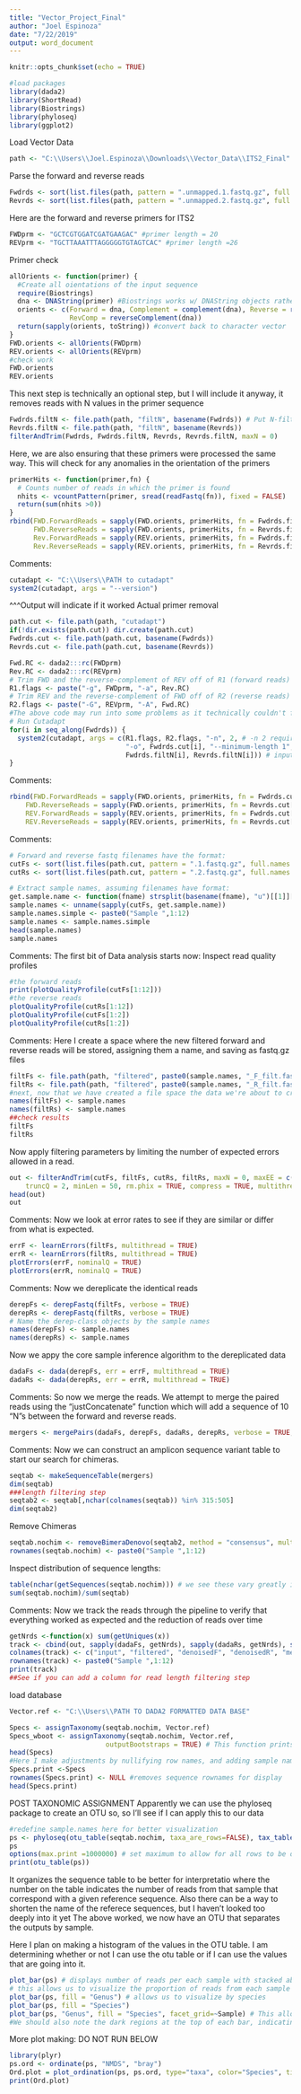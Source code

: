 ---
title: "Vector_Project_Final"
author: "Joel Espinoza"
date: "7/22/2019"
output: word_document
---

```{r setup, include=FALSE}
knitr::opts_chunk$set(echo = TRUE)
```


```{r}
#load packages
library(dada2)
library(ShortRead)
library(Biostrings)
library(phyloseq)
library(ggplot2)
```
Load Vector Data
```{r}
path <- "C:\\Users\\Joel.Espinoza\\Downloads\\Vector_Data\\ITS2_Final"
```
Parse the forward and reverse reads
```{r}
Fwdrds <- sort(list.files(path, pattern = ".unmapped.1.fastq.gz", full.names = TRUE))
Revrds <- sort(list.files(path, pattern = ".unmapped.2.fastq.gz", full.names = TRUE))
```
Here are the forward and reverse primers for ITS2
```{r}
FWDprm <- "GCTCGTGGATCGATGAAGAC" #primer length = 20
REVprm <- "TGCTTAAATTTAGGGGGTGTAGTCAC" #primer length =26
```
Primer check
```{r}
allOrients <- function(primer) {
  #Create all oientations of the input sequence
  require(Biostrings)
  dna <- DNAString(primer) #Biostrings works w/ DNAString objects rather than character vectors
  orients <- c(Forward = dna, Complement = complement(dna), Reverse = reverse(dna),
               RevComp = reverseComplement(dna))
  return(sapply(orients, toString)) #convert back to character vector
}
FWD.orients <- allOrients(FWDprm)
REV.orients <- allOrients(REVprm)
#check work
FWD.orients
REV.orients
```
This next step is technically an optional step, but I will include it anyway, it removes reads with N values in the primer sequence
```{r}
Fwdrds.filtN <- file.path(path, "filtN", basename(Fwdrds)) # Put N-filtered files in filtN/ subdirectory
Revrds.filtN <- file.path(path, "filtN", basename(Revrds))
filterAndTrim(Fwdrds, Fwdrds.filtN, Revrds, Revrds.filtN, maxN = 0)
```
Here, we are also ensuring that these primers were processed the same way. This will check for any anomalies in the orientation of the primers
```{r}
primerHits <- function(primer,fn) {
  # Counts number of reads in which the primer is found
  nhits <- vcountPattern(primer, sread(readFastq(fn)), fixed = FALSE)
  return(sum(nhits >0))
}
rbind(FWD.ForwardReads = sapply(FWD.orients, primerHits, fn = Fwdrds.filtN[[1]]),
      FWD.ReverseReads = sapply(FWD.orients, primerHits, fn = Revrds.filtN[[1]]),
      Rev.ForwardReads = sapply(REV.orients, primerHits, fn = Fwdrds.filtN[[1]]),
      Rev.ReverseReads = sapply(REV.orients, primerHits, fn = Revrds.filtN[[1]]))
```
Comments:
```{r}
cutadapt <- "C:\\Users\\PATH to cutadapt"
system2(cutadapt, args = "--version")
```
^^^Output will indicate if it worked
Actual primer removal
```{r}
path.cut <- file.path(path, "cutadapt")
if(!dir.exists(path.cut)) dir.create(path.cut)
Fwdrds.cut <- file.path(path.cut, basename(Fwdrds))
Revrds.cut <- file.path(path.cut, basename(Revrds))

Fwd.RC <- dada2:::rc(FWDprm)
Rev.RC <- dada2:::rc(REVprm)
# Trim FWD and the reverse-complement of REV off of R1 (forward reads)
R1.flags <- paste("-g", FWDprm, "-a", Rev.RC) 
# Trim REV and the reverse-complement of FWD off of R2 (reverse reads)
R2.flags <- paste("-G", REVprm, "-A", Fwd.RC)
#The above code may run into some problems as it technically couldn't find the forward forward primers and forward reverse primers
# Run Cutadapt
for(i in seq_along(Fwdrds)) {
  system2(cutadapt, args = c(R1.flags, R2.flags, "-n", 2, # -n 2 required to remove FWD and REV from reads
                             "-o", Fwdrds.cut[i], "--minimum-length 1", "-p", Revrds.cut[i], # output files
                             Fwdrds.filtN[i], Revrds.filtN[i])) # input files
}
```
Comments:
```{r}
rbind(FWD.ForwardReads = sapply(FWD.orients, primerHits, fn = Fwdrds.cut[[1]]), 
    FWD.ReverseReads = sapply(FWD.orients, primerHits, fn = Revrds.cut[[1]]), 
    REV.ForwardReads = sapply(REV.orients, primerHits, fn = Fwdrds.cut[[1]]), 
    REV.ReverseReads = sapply(REV.orients, primerHits, fn = Revrds.cut[[1]]))
```
Comments:
```{r}
# Forward and reverse fastq filenames have the format:
cutFs <- sort(list.files(path.cut, pattern = ".1.fastq.gz", full.names = TRUE))
cutRs <- sort(list.files(path.cut, pattern = ".2.fastq.gz", full.names = TRUE))

# Extract sample names, assuming filenames have format:
get.sample.name <- function(fname) strsplit(basename(fname), "u")[[1]][1]
sample.names <- unname(sapply(cutFs, get.sample.name))
sample.names.simple <- paste0("Sample ",1:12)
sample.names <- sample.names.simple
head(sample.names)
sample.names
```
Comments:
The first bit of Data analysis starts now: Inspect read quality profiles
```{r}
#the forward reads
print(plotQualityProfile(cutFs[1:12]))
#the reverse reads
plotQualityProfile(cutRs[1:12])
plotQualityProfile(cutFs[1:2])
plotQualityProfile(cutRs[1:2])
```
Comments:
Here I create a space where the new filtered forward and reverse reads will be stored, assigning them a name, and saving as fastq.gz files
```{r}
filtFs <- file.path(path, "filtered", paste0(sample.names, "_F_filt.fastq.gz"))
filtRs <- file.path(path, "filtered", paste0(sample.names, "_R_filt.fastq.gz"))
#next, now that we have created a file space the data we're about to create/edit, we are changing how the names are stored in R to names we are familiar with
names(filtFs) <- sample.names
names(filtRs) <- sample.names
##check results
filtFs
filtRs
```
Now apply filtering parameters by limiting the number of expected errors allowed in a read. 
```{r}
out <- filterAndTrim(cutFs, filtFs, cutRs, filtRs, maxN = 0, maxEE = c(2, 2), 
    truncQ = 2, minLen = 50, rm.phix = TRUE, compress = TRUE, multithread = FALSE)
head(out)
out
```
Comments:
Now we look at error rates to see if they are similar or differ from what is expected.
```{r}
errF <- learnErrors(filtFs, multithread = TRUE)
errR <- learnErrors(filtRs, multithread = TRUE)
plotErrors(errF, nominalQ = TRUE)
plotErrors(errR, nominalQ = TRUE)
```
Comments:
Now we dereplicate the identical reads
```{r}
derepFs <- derepFastq(filtFs, verbose = TRUE)
derepRs <- derepFastq(filtRs, verbose = TRUE)
# Name the derep-class objects by the sample names
names(derepFs) <- sample.names
names(derepRs) <- sample.names
```
Now we appy the core sample inference algorithm to the dereplicated data
```{r}
dadaFs <- dada(derepFs, err = errF, multithread = TRUE)
dadaRs <- dada(derepRs, err = errR, multithread = TRUE)
```
Comments: 
So now we merge the reads. We attempt to merge the paired reads using the "justConcatenate" function which will add a sequence of 10 "N"s between the forward and reverse reads.
```{r}
mergers <- mergePairs(dadaFs, derepFs, dadaRs, derepRs, verbose = TRUE, justConcatenate = TRUE)
```
Comments: 
Now we can construct an amplicon sequence variant table to start our search for chimeras.
```{r}
seqtab <- makeSequenceTable(mergers)
dim(seqtab)
###length filtering step
seqtab2 <- seqtab[,nchar(colnames(seqtab)) %in% 315:505]
dim(seqtab2)
```
Remove Chimeras
```{r}
seqtab.nochim <- removeBimeraDenovo(seqtab2, method = "consensus", multithread = TRUE, verbose = TRUE)
rownames(seqtab.nochim) <- paste0("Sample ",1:12)
```
Inspect distribution of sequence lengths:
```{r}
table(nchar(getSequences(seqtab.nochim))) # we see these vary greatly in length (sweetspot is around 464)
sum(seqtab.nochim)/sum(seqtab)
```
Comments: 
Now we track the reads through the pipeline to verify that everything worked as expected and the reduction of reads over time
```{r}
getNrds <-function(x) sum(getUniques(x))
track <- cbind(out, sapply(dadaFs, getNrds), sapply(dadaRs, getNrds), sapply(mergers, getNrds), rowSums(seqtab.nochim))
colnames(track) <- c("input", "filtered", "denoisedF", "denoisedR", "merged", "nochim")
rownames(track) <- paste0("Sample ",1:12)
print(track)
##See if you can add a column for read length filtering step
```
load database
```{r}
Vector.ref <- "C:\\Users\\PATH TO DADA2 FORMATTED DATA BASE"
```

```{r}
Specs <- assignTaxonomy(seqtab.nochim, Vector.ref)
Specs_wboot <- assignTaxonomy(seqtab.nochim, Vector.ref, 
                        outputBootstraps = TRUE) # This function prints the scale of     nucleotides in a given read that are aligned to our database
head(Specs)
#Here I make adjustments by nullifying row names, and adding sample names to the data for clarity
Specs.print <-Specs
rownames(Specs.print) <- NULL #removes sequence rownames for display
head(Specs.print)
```
POST TAXONOMIC ASSIGNMENT
Apparently we can use the phyloseq package to create an OTU so, so I'll see if I can apply this to our data
```{r}
#redefine sample.names here for better visualization
ps <- phyloseq(otu_table(seqtab.nochim, taxa_are_rows=FALSE), tax_table(Specs), rownames <- sample.names)
ps
options(max.print =1000000) # set maximum to allow for all rows to be displayed
print(otu_table(ps))
```
It organizes the sequence table to be better for interpretatio where the number on the table indicates the number of reads from that sample that correspond with a given reference sequence. Also there can be a way to shorten the name of the referece sequences, but I haven't looked too deeply into it yet
The above worked, we now have an OTU that separates the outputs by sample.

Here I plan on making a histogram of the values in the OTU table. I am determining whether or not I can use the otu table or if I can use the values that are going into it.
```{r}
plot_bar(ps) # displays number of reads per each sample with stacked abundance orders
# this allows us to visualize the proportion of reads from each sample that correspond to a single OTU, which can be helpful when identifying groups and seqs we can get rid of
plot_bar(ps, fill = "Genus") # allows us to visualize by species
plot_bar(ps, fill = "Species")
plot_bar(ps, "Genus", fill = "Species", facet_grid=~Sample) # This allows us to visualize how many of each species the reads match too in comparison to the other species for each sample
#We should also note the dark regions at the top of each bar, indicating a large number of short length reads that we would presumably want to get rid of, also note, they are highest among the NA bars, indicating that they are likely representing nothing. 
```
More plot making: DO NOT RUN BELOW
```{r}
library(plyr)
ps.ord <- ordinate(ps, "NMDS", "bray")
Ord.plot = plot_ordination(ps, ps.ord, type="taxa", color="Species", title="Taxa")
print(Ord.plot)
```

